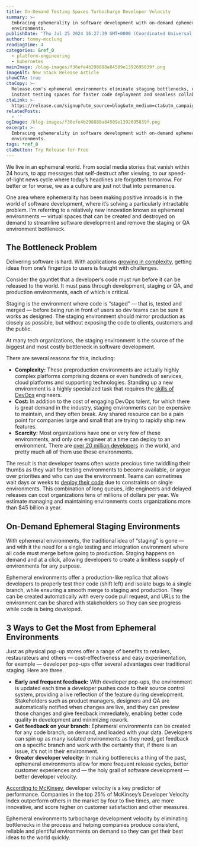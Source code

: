 ```yaml
---
title: On-Demand Testing Spaces Turbocharge Developer Velocity
summary: >-
  Embracing ephemerality in software development with on-demand ephemeral
  environments.
publishDate: 'Thu Jul 25 2024 16:27:39 GMT+0000 (Coordinated Universal Time)'
author: tommy-mcclung
readingTime: 4
categories: &ref_0
  - platform-engineering
  - kubernetes
mainImage: /blog-images/f36efe4b298888a84509e1392695839f.png
imageAlt: New Stack Release Article
showCTA: true
ctaCopy: >-
  Release.com's ephemeral environments eliminate staging bottlenecks, enabling
  instant testing spaces for faster code deployment and seamless collaboration.
ctaLink: >-
  https://release.com/signup?utm_source=blog&utm_medium=cta&utm_campaign=blog-cta&utm_content=on-demand-testing-spaces-turbocharge-developer-velocity
relatedPosts:
  - ''
ogImage: /blog-images/f36efe4b298888a84509e1392695839f.png
excerpt: >-
  Embracing ephemerality in software development with on-demand ephemeral
  environments.
tags: *ref_0
ctaButton: Try Release for Free
---
```


We live in an ephemeral world. From social media stories that vanish within 24 hours, to app messages that self-destruct after viewing, to our speed-of-light news cycle where today’s headlines are forgotten tomorrow. For better or for worse, we as a culture are just not that into permanence.

One area where ephemerality has been making positive inroads is in the world of software development, where it’s solving a particularly intractable problem. I’m referring to a relatively new innovation known as ephemeral environments — virtual spaces that can be created and destroyed on demand to streamline software development and remove the staging or QA environment bottleneck.

## **The Bottleneck Problem**

Delivering software is hard. With applications [growing in complexity](https://thenewstack.io/the-growing-complexity-of-kubernetes-and-whats-being-done-to-fix-it/), getting ideas from one’s fingertips to users is fraught with challenges.

Consider the gauntlet that a developer’s code must run before it can be released to the world. It must pass through development, staging or QA, and production environments, each of which is critical.

Staging is the environment where code is “staged” — that is, tested and merged — before being run in front of users so dev teams can be sure it works as designed. The staging environment should mirror production as closely as possible, but without exposing the code to clients, customers and the public.

At many tech organizations, the staging environment is the source of the biggest and most costly bottleneck in software development.

There are several reasons for this, including:
*   **Complexity:** These preproduction environments are actually highly complex platforms comprising dozens or even hundreds of services, cloud platforms and supporting technologies. Standing up a new environment is a highly specialized task that requires the [skills of DevOps](https://thenewstack.io/how-to-close-the-devops-skills-gap/) engineers.
*   **Cost:** In addition to the cost of engaging DevOps talent, for which there is great demand in the industry, staging environments can be expensive to maintain, and they often break. Any shared resource can be a pain point for companies large and small that are trying to rapidly ship new features.
*   **Scarcity:** Most organizations have one or very few of these environments, and only one engineer at a time can deploy to an environment. There are [over 20 million developers](https://en.wikipedia.org/wiki/Software_engineering_demographics) in the world, and pretty much all of them use these environments.

The result is that developer teams often waste precious time twiddling their thumbs as they wait for testing environments to become available, or argue over priorities and who can use the environment. Teams can sometimes wait days or weeks to [deploy their code](https://thenewstack.io/gitops-at-home-automate-code-deploys-with-kubernetes-and-flux/) due to constraints on single environments. This combination of long queues, idle engineers and delayed releases can cost organizations tens of millions of dollars per year. We estimate managing and maintaining environments costs organizations more than $45 billion a year.

## **On-Demand Ephemeral Staging Environments**

With ephemeral environments, the traditional idea of “staging” is gone — and with it the need for a single testing and integration environment where all code must merge before going to production. Staging happens on demand and at a click, allowing developers to create a limitless supply of environments for any purpose.

Ephemeral environments offer a production-like replica that allows developers to properly test their code (shift left) and isolate bugs to a single branch, while ensuring a smooth merge to staging and production. They can be created automatically with every code pull request, and URLs to the environment can be shared with stakeholders so they can see progress while code is being developed.

## **3 Ways to Get the Most from Ephemeral Environments**

Just as physical pop-up stores offer a range of benefits to retailers, restaurateurs and others — cost-effectiveness and easy experimentation, for example — developer pop-ups offer several advantages over traditional staging. Here are three.
*   **Early and frequent feedback:** With developer pop-ups, the environment is updated each time a developer pushes code to their source control system, providing a live reflection of the feature during development. Stakeholders such as product managers, designers and QA are automatically notified when changes are live, and they can preview those changes and give feedback immediately, enabling better code quality in development and minimizing rework.
*   **Get feedback on your branch:** Ephemeral environments can be created for any code branch, on demand, and loaded with your data. Developers can spin up as many isolated environments as they need, get feedback on a specific branch and work with the certainty that, if there is an issue, it’s not in their environment.
*   **Greater developer velocity:** In making bottlenecks a thing of the past, ephemeral environments allow for more frequent release cycles, better customer experiences and — the holy grail of software development — better developer velocity.

[According to McKinsey](https://www.mckinsey.com/industries/technology-media-and-telecommunications/our-insights/developer-velocity-how-software-excellence-fuels-business-performance), developer velocity is a key predictor of performance. Companies in the top 25% of McKinsey’s Developer Velocity Index outperform others in the market by four to five times, are more innovative, and score higher on customer satisfaction and other measures.

Ephemeral environments turbocharge development velocity by eliminating bottlenecks in the process and helping companies produce consistent, reliable and plentiful environments on demand so they can get their best ideas to the world quickly.
